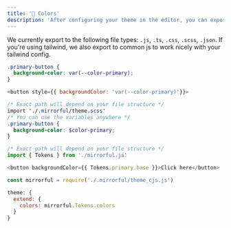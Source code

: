 ```yaml
---
title: '🎨 Colors'
description: 'After configuring your theme in the editor, you can export colors to be used by your app.'
---
```


We currently export to the following file types: `.js`, `.ts`, `.css`, `.scss`, `.json`. If you're using tailwind, we also export to common js to work nicely with your tailwind config.

<CodeGroup>

```css CSS
.primary-button {
  background-color: var(--color-primary);
}
```

```javascript
<button style={{ backgroundColor: 'var(--color-primary)'}}>
```

```scss SCSS
/* Exact path will depend on your file structure */
import './.mirrorful/theme.scss' 
/* You can use the variables anywhere */
.primary-button {
  background-color: $color-primary;
}
```

```javascript Javascript / Typescript
/* Exact path will depend on your file structure */
import { Tokens } from './mirrorful.js'

<button backgroundColor={{ Tokens.primary.base }}>Click here</button>
```

```javascript Tailwind
const mirrorful = require('./.mirrorful/theme_cjs.js')

theme: {
  extend: {
    colors: mirrorful.Tokens.colors
  }
}
```

</CodeGroup>
